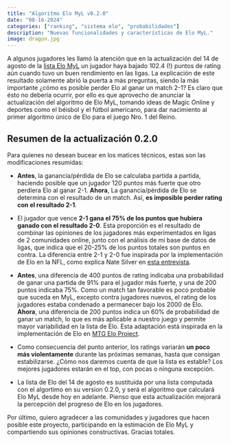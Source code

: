```yaml
---
title: "Algoritmo Elo MyL v0.2.0"
date: "08-16-2024"
categories: ["ranking", "sistema elo", "probabilidades"]
description: "Nuevas funcionalidades y características de Elo MyL."
image: dragon.jpg
---
```


A algunos jugadores les llamó la atención que en la actualización del 14 de agosto de la [lista Elo MyL](https://zegpi.com/elo-myl) un jugador haya bajado 102.4 (!) puntos de rating aún cuando tuvo un buen rendimiento en las ligas. La explicación de este resultado solamente abrió la puerta a más preguntas, siendo la más importante ¿cómo es posible perder Elo al ganar un match 2-1? Es claro que ésto no debería ocurrir, por ello es que aprovecho de anunciar la actualización del algoritmo de Elo MyL, tomando ideas de Magic Online y deportes como el béisbol y el fútbol americano, para dar nacimiento al primer algoritmo único de Elo para el juego Nro. 1 del Reino.

## Resumen de la actualización 0.2.0

Para quienes no desean bucear en los matices técnicos, estas son las modificaciones resumidas:

-   **Antes**, la ganancia/pérdida de Elo se calculaba partida a partida, haciendo posible que un jugador 120 puntos más fuerte que otro perdiera Elo al ganar 2-1. **Ahora**, La ganancia/pérdida de Elo se determina con el resultado de un match. Así, **es imposible perder rating con el resultado 2-1**.

-   El jugador que vence **2-1 gana el 75% de los puntos que hubiera ganado con el resultado 2-0**. Esta proporción es el resultado de combinar las opiniones de los jugadores más experimentados en ligas de 2 comunidades online, junto con el análisis de mi base de datos de ligas, que indica que el 20-25% de los puntos totales son puntos en contra. La diferencia entre 2-1 y 2-0 fue inspirada por la implementación de Elo en la NFL, como explica Nate Silver en [esta entrevista](https://fivethirtyeight.com/features/introducing-nfl-elo-ratings/).

-   **Antes**, una diferencia de 400 puntos de rating indicaba una probabilidad de ganar una partida de 91% para el jugador más fuerte, y una de 200 puntos indicaba 75%. Como un match tan favorable es poco probable que suceda en MyL, excepto contra jugadores nuevos, el rating de los jugadores estaba condenado a permanecer bajo los 2000 de Elo. **Ahora**, una diferencia de 200 puntos indica un 60% de probabilidad de ganar un match, lo que es más aplicable a nuestro juego y permite mayor variabilidad en la lista de Elo. Esta adaptación está inspirada en la implementación de Elo en [MTG Elo Project](https://www.mtgeloproject.net/faq.php).

-   Como consecuencia del punto anterior, los ratings variarán **un poco más violentamente** durante las próximas semanas, hasta que consigan estabilizarse. ¿Cómo nos daremos cuenta de que la lista es estable? Los mejores jugadores estarán en el top, con pocas o ninguna excepción.

-   La lista de Elo del 14 de agosto es sustituida por una lista computada con el algortimo en su version 0.2.0, y será el algoritmo que calculará Elo MyL desde hoy en adelante. Pienso que esta actualización mejorará la percepción del progreso de Elo en los jugadores.

Por último, quiero agradecer a las comunidades y jugadores que hacen posible este proyecto, participando en la estimación de Elo MyL y compartiendo sus opiniones constructivas. Gracias totales.
